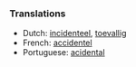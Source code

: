 ===Translations===

*Dutch: [[incidenteel]], [[toevallig]]
*French: [[accidentel]]
*Portuguese: [[acidental]]